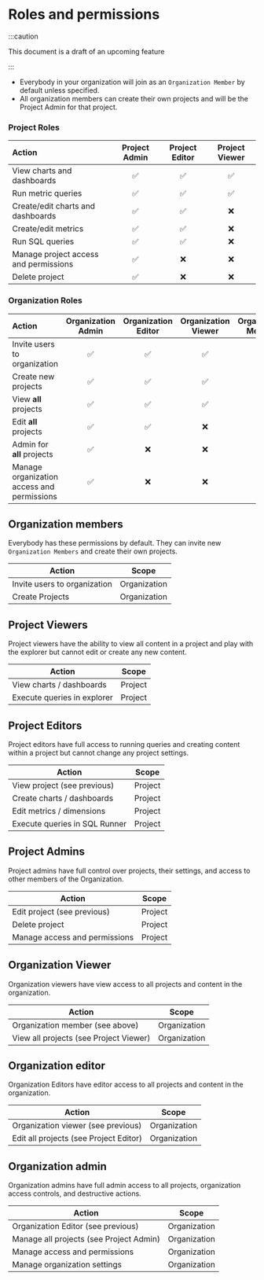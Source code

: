 # Roles and permissions

:::caution

This document is a draft of an upcoming feature

:::

* Everybody in your organization will join as an `Organization Member` by default unless specified.
* All organization members can create their own projects and will be the Project Admin for that project.

### Project Roles

| Action                                | Project Admin | Project Editor | Project Viewer  |
|:--------------------------------------|:-------------:|:--------------:|:---------------:|
| View charts and dashboards            |       ✅       |       ✅        |        ✅        |
| Run metric queries                    |       ✅       |       ✅        |        ✅        |
| Create/edit charts and dashboards     |       ✅       |       ✅        |        ❌        |    
| Create/edit metrics                   |       ✅       |       ✅        |        ❌        |
| Run SQL queries                       |       ✅       |       ✅        |        ❌        |
| Manage project access and permissions |       ✅       |       ❌        |        ❌        |
| Delete project                        |       ✅       |       ❌        |        ❌        |

### Organization Roles


| Action                                     | Organization Admin | Organization Editor | Organization Viewer | Organization Member |
|:-------------------------------------------|:------------------:|:-------------------:|:-------------------:|:-------------------:|
| Invite users to organization               |         ✅          |          ✅          |          ✅          |          ✅          |
| Create new projects                        |         ✅          |          ✅          |          ✅          |          ✅          |   
| View **all** projects                      |         ✅          |          ✅          |          ✅          |          ❌          |
| Edit **all** projects                      |         ✅          |          ✅          |          ❌          |          ❌          |
| Admin for **all** projects                 |         ✅          |          ❌          |          ❌          |          ❌          |
| Manage organization access and permissions |         ✅          |          ❌          |          ❌          |          ❌          |

## Organization members

Everybody has these permissions by default. They can invite new `Organization Members` and create their own projects.

| Action                                  | Scope |
|-----------------------------------------|-------|
| Invite users to organization            | Organization |
| Create Projects | Organization |

## Project Viewers

Project viewers have the ability to view all content in a project and play with the explorer but cannot edit or
create any new content.

| Action                      | Scope |
|-----------------------------|---|
| View charts / dashboards    | Project |
| Execute queries in explorer | Project |

## Project Editors

Project editors have full access to running queries and creating content within a project but cannot change any
project settings.

| Action                        | Scope |
|-------------------------------|---|
| View project (see previous)   | Project |
| Create charts / dashboards    | Project |
| Edit metrics / dimensions     | Project |
| Execute queries in SQL Runner | Project |

## Project Admins

Project admins have full control over projects, their settings, and access to other members of the Organization.

| Action                        | Scope |
|-------------------------------|---|
| Edit project (see previous)   | Project |
| Delete project                | Project |
| Manage access and permissions | Project |

## Organization Viewer

Organization viewers have view access to all projects and content in the organization.

| Action                                 | Scope |
|----------------------------------------|----|
| Organization member (see above)        | Organization |
| View all projects (see Project Viewer) | Organization |

## Organization editor

Organization Editors have editor access to all projects and content in the organization.

| Action                                 | Scope |
|----------------------------------------|----|
| Organization viewer (see previous)     | Organization |
| Edit all projects (see Project Editor) | Organization |

## Organization admin

Organization admins have full admin access to all projects, organization access controls, and destructive actions.

| Action                                  | Scope |
|-----------------------------------------|----|
| Organization Editor (see previous)      | Organization |
| Manage all projects (see Project Admin) | Organization |
| Manage access and permissions | Organization |
| Manage organization settings | Organization |

